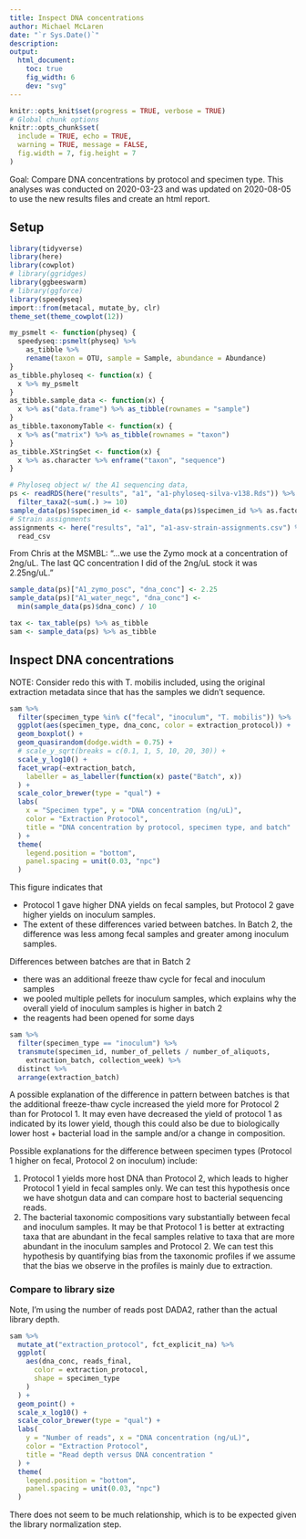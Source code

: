 ```yaml
---
title: Inspect DNA concentrations
author: Michael McLaren
date: "`r Sys.Date()`"
description:
output:
  html_document:
    toc: true
    fig_width: 6
    dev: "svg"
---
```


```r
knitr::opts_knit$set(progress = TRUE, verbose = TRUE)
# Global chunk options
knitr::opts_chunk$set(
  include = TRUE, echo = TRUE,
  warning = TRUE, message = FALSE, 
  fig.width = 7, fig.height = 7
)
```

Goal: Compare DNA concentrations by protocol and specimen type. This analyses
was conducted on 2020-03-23 and was updated on 2020-08-05 to use the new
results files and create an html report.

## Setup

```r
library(tidyverse)
library(here)
library(cowplot)
# library(ggridges)
library(ggbeeswarm)
# library(ggforce)
library(speedyseq)
import::from(metacal, mutate_by, clr)
theme_set(theme_cowplot(12))
```

```r
my_psmelt <- function(physeq) {
  speedyseq::psmelt(physeq) %>%
    as_tibble %>%
    rename(taxon = OTU, sample = Sample, abundance = Abundance)
}
as_tibble.phyloseq <- function(x) {
  x %>% my_psmelt
}
as_tibble.sample_data <- function(x) {
  x %>% as("data.frame") %>% as_tibble(rownames = "sample")
}
as_tibble.taxonomyTable <- function(x) {
  x %>% as("matrix") %>% as_tibble(rownames = "taxon")
}
as_tibble.XStringSet <- function(x) {
  x %>% as.character %>% enframe("taxon", "sequence")
}
```

```r
# Phyloseq object w/ the A1 sequencing data,
ps <- readRDS(here("results", "a1", "a1-phyloseq-silva-v138.Rds")) %>%
  filter_taxa2(~sum(.) >= 10)
sample_data(ps)$specimen_id <- sample_data(ps)$specimen_id %>% as.factor
# Strain assignments
assignments <- here("results", "a1", "a1-asv-strain-assignments.csv") %>%
  read_csv
```

From Chris at the MSMBL: "...we use the Zymo mock at a concentration of 2ng/uL.
The last QC concentration I did of the 2ng/uL stock it was 2.25ng/uL."

```r
sample_data(ps)["A1_zymo_posc", "dna_conc"] <- 2.25
sample_data(ps)["A1_water_negc", "dna_conc"] <- 
  min(sample_data(ps)$dna_conc) / 10
```

```r
tax <- tax_table(ps) %>% as_tibble
sam <- sample_data(ps) %>% as_tibble
```


## Inspect DNA concentrations

NOTE: Consider redo this with T. mobilis included, using the original
extraction metadata since that has the samples we didn't sequence.

```r
sam %>%
  filter(specimen_type %in% c("fecal", "inoculum", "T. mobilis")) %>%
  ggplot(aes(specimen_type, dna_conc, color = extraction_protocol)) +
  geom_boxplot() +
  geom_quasirandom(dodge.width = 0.75) +
  # scale_y_sqrt(breaks = c(0.1, 1, 5, 10, 20, 30)) +
  scale_y_log10() +
  facet_wrap(~extraction_batch,
    labeller = as_labeller(function(x) paste("Batch", x))
  ) +
  scale_color_brewer(type = "qual") +
  labs(
    x = "Specimen type", y = "DNA concentration (ng/uL)",
    color = "Extraction Protocol",
    title = "DNA concentration by protocol, specimen type, and batch"
  ) +
  theme(
    legend.position = "bottom",
    panel.spacing = unit(0.03, "npc")
  )
```

This figure indicates that 

* Protocol 1 gave higher DNA yields on fecal samples, but Protocol 2 gave
  higher yields on inoculum samples. 
* The extent of these differences varied between batches. In Batch 2, the
  difference was less among fecal samples and greater among inoculum samples.

Differences between batches are that in Batch 2 

* there was an additional freeze thaw cycle for fecal and inoculum samples
* we pooled multiple pellets for inoculum samples, which explains why the
  overall yield of inoculum samples is higher in batch 2 
* the reagents had been opened for some days

```r
sam %>%
  filter(specimen_type == "inoculum") %>%
  transmute(specimen_id, number_of_pellets / number_of_aliquots, 
    extraction_batch, collection_week) %>%
  distinct %>%
  arrange(extraction_batch)
```

A possible explanation of the difference in pattern between batches is that the
additional freeze-thaw cycle increased the yield more for Protocol 2 than for
Protocol 1. It may even have decreased the yield of protocol 1 as indicated by
its lower yield, though this could also be due to biologically lower host +
bacterial load in the sample and/or a change in composition.

Possible explanations for the difference between specimen types (Protocol 1
higher on fecal, Protocol 2 on inoculum) include:

1. Protocol 1 yields more host DNA than Protocol 2, which leads to higher
   Protocol 1 yield in fecal samples only. We can test this hypothesis once we
   have shotgun data and can compare host to bacterial sequencing reads.
2. The bacterial taxonomic compositions vary substantially between fecal and
   inoculum samples. It may be that Protocol 1 is better at extracting taxa
   that are abundant in the fecal samples relative to taxa that are more
   abundant in the inoculum samples and Protocol 2. We can test this hypothesis
   by quantifying bias from the taxonomic profiles if we assume that the bias
   we observe in the profiles is mainly due to extraction.

### Compare to library size

Note, I'm using the number of reads post DADA2, rather than the actual library
depth.

```r
sam %>%
  mutate_at("extraction_protocol", fct_explicit_na) %>%
  ggplot(
    aes(dna_conc, reads_final, 
      color = extraction_protocol,
      shape = specimen_type
    )
  ) +
  geom_point() +
  scale_x_log10() +
  scale_color_brewer(type = "qual") +
  labs(
    y = "Number of reads", x = "DNA concentration (ng/uL)",
    color = "Extraction Protocol",
    title = "Read depth versus DNA concentration "
  ) +
  theme(
    legend.position = "bottom",
    panel.spacing = unit(0.03, "npc")
  )
```

There does not seem to be much relationship, which is to be expected given the
library normalization step.
